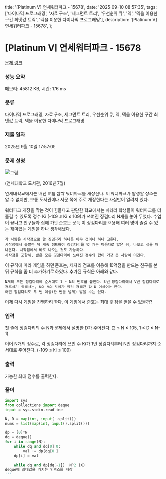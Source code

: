   title: '[Platinum V] 연세워터파크 - 15678',
  date: '2025-09-10 08:57:35',
  tags: ['다이나믹 프로그래밍', '자료 구조', '세그먼트 트리', '우선순위 큐', '덱', '덱을 이용한 구간 최댓값 트릭', '덱을 이용한 다이나믹 프로그래밍'],
  description: '[Platinum V] 연세워터파크 - 15678',
};

# [Platinum V] 연세워터파크 - 15678 

[문제 링크](https://www.acmicpc.net/problem/15678) 

### 성능 요약

메모리: 45812 KB, 시간: 176 ms

### 분류

다이나믹 프로그래밍, 자료 구조, 세그먼트 트리, 우선순위 큐, 덱, 덱을 이용한 구간 최댓값 트릭, 덱을 이용한 다이나믹 프로그래밍

### 제출 일자

2025년 9월 10일 17:57:09

### 문제 설명

![그림](https://onlinejudgeimages.s3-ap-northeast-1.amazonaws.com/problem/15678/1.png)

(연세대학교 도서관, 2016년 7월)

연세대학교에서는 매년 여름 깜짝 워터파크를 개장한다. 이 워터파크가 발생할 장소는 알 수 없지만, 보통 도서관이나 서문 쪽에 주로 개장한다는 사실만이 알려져 있다.

워터파크 개장을 막는 것이 힘들다고 판단한 학교에서는 차라리 학생들이 워터파크를 더 즐길 수 있도록 정수 Ki (-109 ≤ Ki ≤ 109)가 쓰여진 징검다리 N개를 놓아 두었다. 수업이 끝나고 친구들과 집에 가던 준호는 문득 이 징검다리를 이용해 여러 명이 즐길 수 있는 재미있는 게임을 하나 생각해냈다.

	각 사람은 시작점으로 쓸 징검다리 하나를 아무 것이나 하나 고른다.
	시작점에서 출발한 뒤 계속 점프하여 징검다리를 몇 개든 마음대로 밟은 뒤, 나오고 싶을 때 나온다. 시작점에서 바로 나오는 것도 가능하다.
	시작점을 포함해, 밟은 모든 징검다리에 쓰여진 정수의 합이 가장 큰 사람이 이긴다.

이 규칙에 따라 게임을 하던 준호는, 제자리 점프를 이용해 10억점을 만드는 친구를 본 뒤 규칙을 좀 더 추가하기로 하였다. 추가된 규칙은 아래와 같다.

	N개의 모든 징검다리에 순서대로 1 ~ N의 번호를 붙인다. U번 징검다리에서 V번 징검다리로 점프하기 위해서는, U와 V의 차이가 미리 정해진 값 D 이하여야 한다.
	어떤 징검다리도 두 번 이상(한 번을 넘게) 밟을 수는 없다.

이제 다시 게임을 진행하려 한다. 이 게임에서 준호는 최대 몇 점을 얻을 수 있을까?

### 입력 

 첫 줄에 징검다리의 수 N과 문제에서 설명한 D가 주어진다. (2 ≤ N ≤ 105, 1 ≤ D ≤ N-1)

이어 N개의 정수로, 각 징검다리에 쓰인 수 Ki가 1번 징검다리부터 N번 징검다리까지 순서대로 주어진다. (-109 ≤ Ki ≤ 109)

### 출력 

 가능한 최대 점수를 출력한다.

### 풀이
```python
import sys
from collections import deque
input = sys.stdin.readline

N, D = map(int, input().split())
nums = list(map(int, input().split()))

dp = [0]*N
dq = deque()
for i in range(N):
    while dq and dq[0] 0:
        val += dp[dq[0]]
    dp[i] = val
    
    while dq and dp[dq[-1]]  N^2 (X)
deque에 최대값을 가지는 인덱스를 저장
'''
```